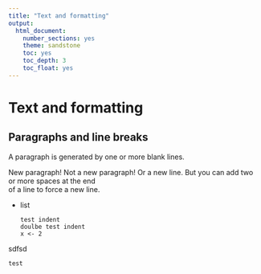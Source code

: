 ```yaml
---
title: "Text and formatting"
output:
  html_document:
    number_sections: yes
    theme: sandstone
    toc: yes
    toc_depth: 3
    toc_float: yes
---
```


# Text and formatting


## Paragraphs and line breaks
A paragraph is generated by one or more blank lines.

New paragraph!
Not a new paragraph! Or a new line.
But you can add two or more spaces at the end  
of a line to force a new line.

* list

    ```
    test indent
    doulbe test indent
    x <- 2
    ```

sdfsd
```
test
```